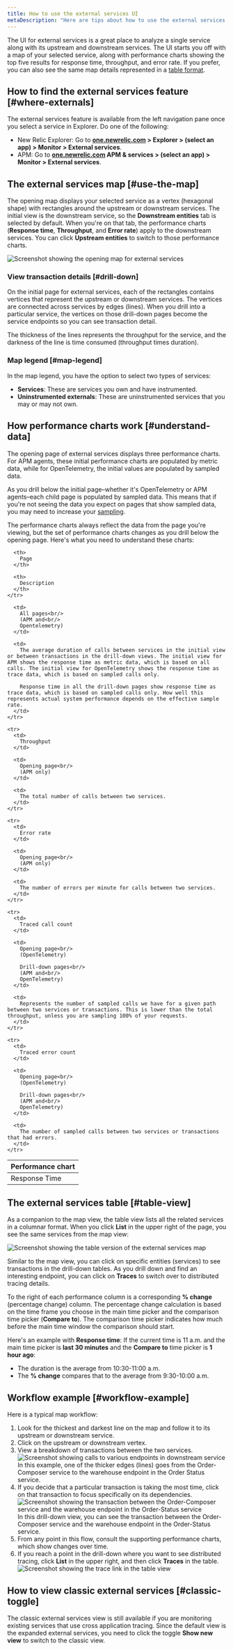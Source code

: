 ```yaml
---
title: How to use the external services UI
metaDescription: "Here are tips about how to use the external services UI"
---
```







The UI for external services is a great place to analyze a single service along with its upstream and downstream services. The UI starts you off with a map of your selected service, along with performance charts showing the top five results for response time, throughput, and error rate. If you prefer, you can also see the same map details represented in a [table format](#table-view).

## How to find the external services feature [#where-externals]

The external services feature is available from the left navigation pane once you select a service in Explorer. Do one of the following:

* New Relic Explorer: Go to **[one.newrelic.com](https://one.newrelic.com/all-capabilities) > Explorer > (select an app) > Monitor > External services**.
* APM: Go to **[one.newrelic.com](https://one.newrelic.com/all-capabilities) APM & services > (select an app) > Monitor > External services**.

## The external services map [#use-the-map]

The opening map displays your selected service as a vertex (hexagonal shape) with rectangles around the upstream or downstream services. The initial view is the downstream service, so the **Downstream entities** tab is selected by default. When you're on that tab, the performance charts (**Response time**, **Throughput**, and **Error rate**) apply to the downstream services. You can click **Upstream entities** to switch to those performance charts.

<img
  title="Screenshot showing the opening map for external services"
  alt="Screenshot showing the opening map for external services"
  src={apmExternalServiceIntro}
/>

### View transaction details [#drill-down]

On the initial page for external services, each of the rectangles contains vertices that represent the upstream or downstream services. The vertices are connected across services by edges (lines). When you drill into a particular service, the vertices on those drill-down pages become the service endpoints so you can see transaction detail.

The thickness of the lines represents the throughput for the service, and the darkness of the line is time consumed (throughput times duration).

### Map legend [#map-legend]

In the map legend, you have the option to select two types of services:

* **Services**: These are services you own and have instrumented.
* **Uninstrumented externals**: These are uninstrumented services that you may or may not own.

## How performance charts work [#understand-data]

The opening page of external services displays three performance charts. For APM agents, these initial performance charts are populated by metric data, while for OpenTelemetry, the initial values are populated by sampled data.

As you drill below the initial page–whether it's OpenTelemetry or APM agents–each child page is populated by sampled data. This means that if you're not seeing the data you expect on pages that show sampled data, you may need to increase your [sampling](/docs/apm/apm-ui-pages/monitoring/external-services/external-services-setup#adjust-sampling).

The performance charts always reflect the data from the page you're viewing, but the set of performance charts changes as you drill below the opening page. Here's what you need to understand these charts:

<table>
  <thead>
    <tr>
      <th style={{ width: "200px" }}>
        Performance
        chart
      </th>

      <th>
        Page
      </th>

      <th>
        Description
      </th>
    </tr>
  </thead>

  <tbody>
    <tr>
      <td>
        Response Time
      </td>

      <td>
        All pages<br/>
        (APM and<br/>
        Opentelemetry)
      </td>

      <td>
        The average duration of calls between services in the initial view or between transactions in the drill-down views. The initial view for APM shows the response time as metric data, which is based on all calls. The initial view for OpenTelemetry shows the response time as trace data, which is based on sampled calls only.

        Response time in all the drill-down pages show response time as trace data, which is based on sampled calls only. How well this represents actual system performance depends on the effective sample rate.
      </td>
    </tr>

    <tr>
      <td>
        Throughput
      </td>

      <td>
        Opening page<br/>
        (APM only)
      </td>

      <td>
        The total number of calls between two services.
      </td>
    </tr>

    <tr>
      <td>
        Error rate
      </td>

      <td>
        Opening page<br/>
        (APM only)
      </td>

      <td>
        The number of errors per minute for calls between two services.
      </td>
    </tr>

    <tr>
      <td>
        Traced call count
      </td>

      <td>
        Opening page<br/>
        (OpenTelemetry)

        Drill-down pages<br/>
        (APM and<br/>
        OpenTelemetry)
      </td>

      <td>
        Represents the number of sampled calls we have for a given path between two services or transactions. This is lower than the total throughput, unless you are sampling 100% of your requests.
      </td>
    </tr>

    <tr>
      <td>
        Traced error count
      </td>

      <td>
        Opening page<br/>
        (OpenTelemetry)

        Drill-down pages<br/>
        (APM and<br/>
        OpenTelemetry)
      </td>

      <td>
        The number of sampled calls between two services or transactions that had errors.
      </td>
    </tr>
  </tbody>
</table>

## The external services table [#table-view]

As a companion to the map view, the table view lists all the related services in a columnar format. When you click **List** in the upper right of the page, you see the same services from the map view:

<img
  title="Screenshot showing the table version of the external services map"
  alt="Screenshot showing the table version of the external services map"
  src={apmExternalServicesTable}
/>

Similar to the map view, you can click on specific entities (services) to see transactions in the drill-down tables. As you drill down and find an interesting endpoint, you can click on **Traces** to switch over to distributed tracing details.

To the right of each performance column is a corresponding **% change** (percentage change) column. The percentage change calculation is based on the time frame you choose in the main time picker and the comparison time picker (**Compare to**). The comparison time picker indicates how much before the main time window the comparison should start.

Here's an example with **Response time**: If the current time is 11 a.m. and the main time picker is **last 30 minutes** and the **Compare to** time picker is **1 hour ago**:

* The duration is the average from 10:30-11:00 a.m.
* The **% change** compares that to the average from 9:30-10:00 a.m.

## Workflow example [#workflow-example]

Here is a typical map workflow:

1. Look for the thickest and darkest line on the map and follow it to its upstream or downstream service.
2. Click on the upstream or downstream vertex.
3. View a breakdown of transactions between the two services.
   <img title="Screenshot showing calls to various endpoints in downstream service" alt="Screenshot showing calls to various endpoints in downstream service" src={apmExternalServicesDownstream}/>
   <figcaption>In this example, one of the thicker edges (lines) goes from the Order-Composer service to the warehouse endpoint in the Order Status service.</figcaption>
4. If you decide that a particular transaction is taking the most time, click on that transaction to focus specifically on its dependencies.
   <img title="Screenshot showing the transaction between the Order-Composer service and the warehouse endpoint in the Order-Status service" alt="Screenshot showing the transaction between the Order-Composer service and the warehouse endpoint in the Order-Status service" src={apmExternalServicesSpecificTransaction}/>
   <figcaption>In this drill-down view, you can see the transaction between the Order-Composer service and the warehouse endpoint in the Order-Status service.</figcaption>
5. From any point in this flow, consult the supporting performance charts, which show changes over time.
6. If you reach a point in the drill-down where you want to see distributed tracing, click **List** in the upper right, and then click **Traces** in the table.
   <img title="Screenshot showing the trace link in the table view" alt="Screenshot showing the trace link in the table view" src={apmExternalServicesLinkTable}/>

## How to view classic external services [#classic-toggle]

The classic external services view is still available if you are monitoring existing services that use cross application tracing. Since the default view is the expanded external services, you need to click the toggle **Show new view** to switch to the classic view.
